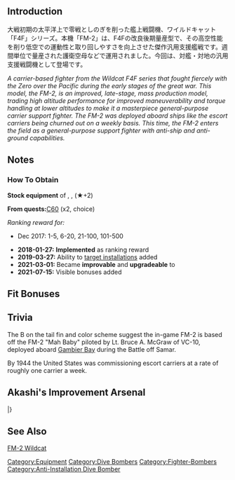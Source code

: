 {{EquipmentInfo|277}}

==Introduction==
大戦初期の太平洋上で零戦としのぎを削った艦上戦闘機、ワイルドキャット「F4F」シリーズ。本機「FM-2」は、F4Fの改良後期量産型で、その高空性能を削り低空での運動性と取り回しやすさを向上させた傑作汎用支援艦戦です。週間単位で量産された護衛空母などで運用されました。今回は、対艦・対地の汎用支援戦闘機として登場です。

''A carrier-based fighter from the Wildcat F4F series that fought fiercely with the Zero over the Pacific during the early stages of the great war. This model, the FM-2, is an improved, late-stage, mass production model, trading high altitude performance for improved maneuverability and torque handling at lower altitudes to make it a masterpiece general-purpose carrier support fighter. The FM-2 was deployed aboard ships like the escort carriers being churned out on a weekly basis. This time, the FM-2 enters the field as a general-purpose support fighter with anti-ship and anti-ground capabilities.''

==Notes==
<div class="mw-collapsible"><h3>How To Obtain</h3>
<div class="mw-collapsible-content">
'''Stock equipment''' of {{Ship/Link|Gambier Bay}}, {{Ship/Link|Gambier Bay Kai}}, {{Ship/Link|Gambier Bay Mk.II}} (★+2)

'''From quests: '''[[Quests#C60|C60]] (x2, choice)

''Ranking reward for:''
* Dec 2017: 1-5, 6-20, 21-100, 101-500

</div></div>


<div class="mw-collapsible><h3>Updates History</h3>
<div class="mw-collapsible-content>
* '''2018-01-27:''' '''Implemented''' as ranking reward
* '''2019-03-27:''' Ability to [[Anti-Installation#General Characteristics|target installations]] added
* '''2021-03-01:''' Became '''improvable''' and '''upgradeable''' to {{Equipment/Link|F4U-1D}}
* '''2021-07-15:''' Visible bonuses added
</div></div>

==Fit Bonuses==
{{:FM-2/Bonuses}}

==Trivia==
The B on the tail fin and color scheme suggest the in-game FM-2 is based off the FM-2 "Mah Baby" piloted by Lt. Bruce A. McGraw of VC-10, deployed aboard [[Gambier Bay]] during the Battle off Samar.

By 1944 the United States was commissioning escort carriers at a rate of roughly one carrier a week.

==Akashi's Improvement Arsenal==
{{AkashiWorkshop}}
{{AkashiWorkshopLine
|Name={{PAGENAME}}
|ItemType=RedPlane
|Fuel=110
|Ammo=140
|Steel=0
|Baux=290
|Mats0-5=4/5
|Mats6-9=6/8
|Mats10=14/20
|Screws0-5=3/4
|Screws6-9=3/6
|Screws10=10/17
|EquipConsume0-5=1x{{GreenPlane|Zero Fighter Type 21}}
|EquipConsume6-9=1x{{GreenPlane|Zero Fighter Type 52}}
|EquipConsume10=1x{{GreenPlane|F6F-3}}<br>2x{{AvMat}}<br>1x{{SCM}}
|Mon=G
|Tue=G
|Wed=G
|Thu=G
|2ndShip=[[Gambier Bay#First Upgrade|Gambier Bay Kai]]
|Notes=Uses 1x [[Zero Fighter Type 21|Type 0 Fighter Model 21]] for ★+1...★+6 upgrades.<br>Uses 1x [[Zero Fighter Type 52|Type 0 Fighter Model 52]] past ★+6 upgrades.<br>Requires 1x [[F6F-3]]  for final upgrade to [[F4U-1D]].
}}
|}

==See Also==
[https://en.wikipedia.org/wiki/Grumman_F4F_Wildcat#FM-1/-2_Wildcat FM-2 Wildcat]
{{Equipmentlist}}
[[Category:Equipment]]
[[Category:Dive Bombers]]
[[Category:Fighter-Bombers]]
[[Category:Anti-Installation Dive Bomber]]